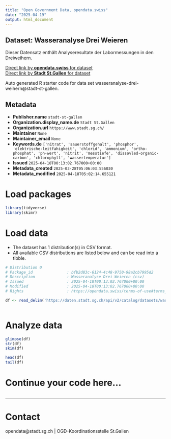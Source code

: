 ```yaml
---
title: "Open Government Data, opendata.swiss"
date: "2025-04-19"
output: html_document
---
```


## Dataset: Wasseranalyse Drei Weieren

Dieser Datensatz enthält Analyseresultate der Labormessungen in den Dreiweihern.

[Direct link by **opendata.swiss** for dataset](https://opendata.swiss/de/dataset/wasseranalyse-drei-weieren)<br>
[Direct link by **Stadt St.Gallen** for dataset](https://daten.stadt.sg.ch/explore/dataset/wasseranalyse-drei-weihern/)

Auto generated R starter code for data set wasseranalyse-drei-weihern@stadt-st-gallen.

## Metadata

- **Publisher.name** `stadt-st-gallen`
- **Organization.display_name.de** `Stadt St.Gallen`
- **Organization.url** `https://www.stadt.sg.ch/`
- **Maintainer** `None`
- **Maintainer_email** `None`
- **Keywords.de** `['nitrat', 'sauerstoffgehalt', 'phosphor', 'elektrische-leitfahigkeit', 'chlorid', 'ammonium', 'ortho-phosphat', 'ph-wert', 'nitrit', 'messtiefe', 'dissovled-organic-carbon', 'chlorophyll', 'wassertemperatur']`
- **Issued** `2025-04-18T00:13:02.767000+00:00`
- **Metadata_created** `2025-03-28T05:06:03.556030`
- **Metadata_modified** `2025-04-18T05:02:14.655121`


# Load packages

```r

library(tidyverse)
library(skimr)

```

# Load data

-   The dataset has 1 distribution(s) in CSV format.
-   All available CSV distributions are listed below and can be read into a tibble.

```r

# Distribution 0
# Package_id               : bfb2d83c-6124-4c48-9750-98a2cb7995d2
# Description              : Wasseranalyse Drei Weieren (csv)
# Issued                   : 2025-04-18T00:13:02.767000+00:00
# Modified                 : 2025-04-18T00:13:02.767000+00:00
# Rights                   : https://opendata.swiss/terms-of-use#terms_by

df <- read_delim('https://daten.stadt.sg.ch/api/v2/catalog/datasets/wasseranalyse-drei-weihern/exports/csv?use_labels=true')



```

# Analyze data

```r

glimpse(df)
str(df)
skim(df)

head(df)
tail(df)

```

# Continue your code here...

```r

```

------------------------------------------------------------------------

# Contact

opendata@stadt.sg.ch | OGD-Koordinationsstelle St.Gallen
